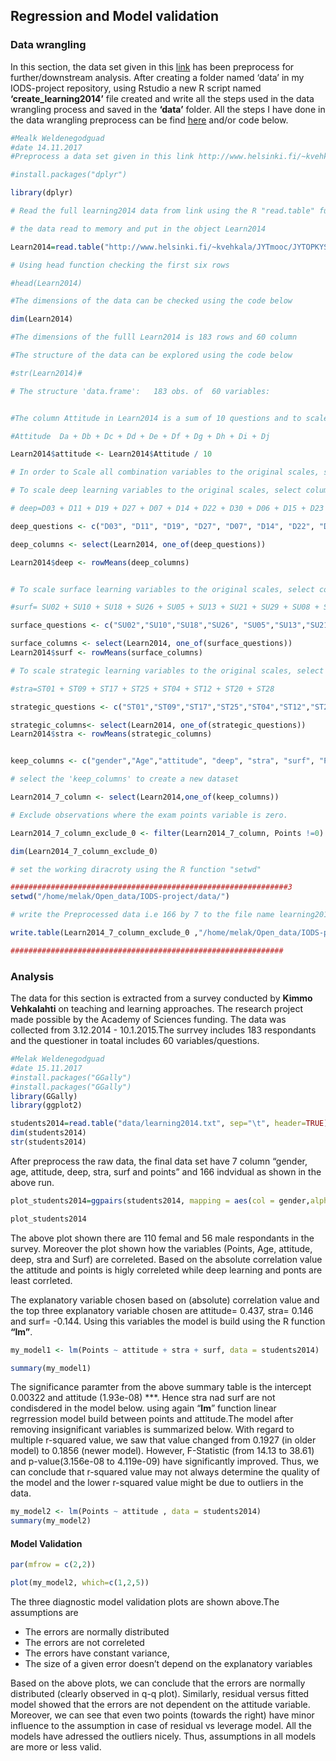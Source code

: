 ## **Regression and Model validation**


### **Data wrangling**



In this section, the data set given in this [link](http://www.helsinki.fi/~kvehkala/JYTmooc/JYTOPKYS3-data.txt) has been  preprocess for further/downstream analysis. After creating a folder named 'data' in my IODS-project repository, using Rstudio a new R script named **'create_learning2014'** file created and write all the steps  used in the data wrangling process and saved in the **'data'** folder. All the steps I have done in the data wrangling preprocess can be find  [here](https://github.com/melakbet/IODS-project/blob/master/data/create_learning2014.R) and/or code below.

```r
#Mealk Weldenegodguad
#date 14.11.2017
#Preprocess a data set given in this link http://www.helsinki.fi/~kvehkala/JYTmooc/JYTOPKYS3-data.txt for further and downstream analysis

#install.packages("dplyr")

library(dplyr)

# Read the full learning2014 data from link using the R "read.table" function and the separator is a tab ("\t") and the file includes a header i.e header=TRUE. 

# the data read to memory and put in the object Learn2014

Learn2014=read.table("http://www.helsinki.fi/~kvehkala/JYTmooc/JYTOPKYS3-data.txt", sep="\t", header=TRUE)

# Using head function checking the first six rows

#head(Learn2014)

#The dimensions of the data can be checked using the code below

dim(Learn2014)

#The dimensions of the fulll Learn2014 is 183 rows and 60 column

#The structure of the data can be explored using the code below

#str(Learn2014)#

# The structure 'data.frame':	183 obs. of  60 variables:


#The column Attitude in Learn2014 is a sum of 10 questions and to scale the Attitude to the mean we should dived the Attitude value by 10 and store in "attitude" column

#Attitude  Da + Db + Dc + Dd + De + Df + Dg + Dh + Di + Dj

Learn2014$attitude <- Learn2014$Attitude / 10

# In order to Scale all combination variables to the original scales, select columns related to deep learning and scaling by taking the meand  and create column 'deep'  

# To scale deep learning variables to the original scales, select columns related to deep learning and scaling by taking the mean and create column 'deep' 

# deep=D03 + D11 + D19 + D27 + D07 + D14 + D22 + D30 + D06 + D15 + D23 + D31

deep_questions <- c("D03", "D11", "D19", "D27", "D07", "D14", "D22", "D30","D06",  "D15", "D23", "D31")

deep_columns <- select(Learn2014, one_of(deep_questions))

Learn2014$deep <- rowMeans(deep_columns)


# To scale surface learning variables to the original scales, select columns related to surface learning and scaling by taking the mean and create column 'surf'. 

#surf= SU02 + SU10 + SU18 + SU26 + SU05 + SU13 + SU21 + SU29 + SU08 + SU16 + SU24 + SU32

surface_questions <- c("SU02","SU10","SU18","SU26", "SU05","SU13","SU21","SU29","SU08","SU16","SU24","SU32")

surface_columns <- select(Learn2014, one_of(surface_questions))
Learn2014$surf <- rowMeans(surface_columns)

# To scale strategic learning variables to the original scales, select columns related to strategic learning and scaling by taking the mean and create column 'stra'.

#stra=ST01 + ST09 + ST17 + ST25 + ST04 + ST12 + ST20 + ST28

strategic_questions <- c("ST01","ST09","ST17","ST25","ST04","ST12","ST20","ST28")

strategic_columns<- select(Learn2014, one_of(strategic_questions))
Learn2014$stra <- rowMeans(strategic_columns)


keep_columns <- c("gender","Age","attitude", "deep", "stra", "surf", "Points")

# select the 'keep_columns' to create a new dataset

Learn2014_7_column <- select(Learn2014,one_of(keep_columns))

# Exclude observations where the exam points variable is zero.

Learn2014_7_column_exclude_0 <- filter(Learn2014_7_column, Points !=0)

dim(Learn2014_7_column_exclude_0)

# set the working diracroty using the R function "setwd"

##############################################################3
setwd("/home/melak/Open_data/IODS-project/data/")

# write the Preprocessed data i.e 166 by 7 to the file name learning2014.txt. the file is tab delmimted file 

write.table(Learn2014_7_column_exclude_0 ,"/home/melak/Open_data/IODS-project/data/learning2014.txt", sep="\t")

#############################################################


```

### **Analysis**

The data for this section is extracted from a survey conducted by **Kimmo Vehkalahti**  on teaching and learning approaches. The research project made possible by the Academy of Sciences funding. The data was collected from 3.12.2014 - 10.1.2015.The surrvey includes 183 respondants and the questioner in toatal includes 60 variables/questions.

```r
#Melak Weldenegodguad
#date 15.11.2017
#install.packages("GGally")
#install.packages("GGally")
library(GGally)
library(ggplot2)
```

```r
students2014=read.table("data/learning2014.txt", sep="\t", header=TRUE)
dim(students2014)
str(students2014)

```

After preprocess the raw data,  the final data set have 7 column "gender, age, attitude, deep, stra, surf and points" and 166 indvidual as shown in the above run.

```r
plot_students2014=ggpairs(students2014, mapping = aes(col = gender,alpha = 0.3), lower = list(combo = wrap("facethist", bins = 20)))

plot_students2014

```

The above plot shown there are 110 femal and 56 male respondants in the survey. Moreover the plot shown how the variables (Points, Age, attitude, deep, stra and Surf) are correleted. Based on the absolute correlation value the attitude and points is higly correleted while deep learning and ponts are least corrleted.

The explanatory variable chosen  based on (absolute) correlation value and the top three explanatory variable chosen are attitude=  0.437, stra=  0.146 and surf= -0.144. Using this variables the model is build using the R function **"lm"**.

```r
my_model1 <- lm(Points ~ attitude + stra + surf, data = students2014)

summary(my_model1)

```


The significance paramter from the above summary table is the intercept  0.00322  and attitude (1.93e-08) ***. Hence stra nad surf are not condisdered in the model below. using again "**lm**" function linear regrression model build between points and attitude.The model after removing insignificant variables is summarized below. With regard to multiple r-squared value, we saw that value changed from 0.1927 (in older model) to 0.1856 (newer model). However,  F-Statistic (from 14.13 to 38.61) and p-value(3.156e-08 to 4.119e-09) have significantly improved. Thus, we can conclude that r-squared value may not always determine the quality of the model and the lower r-squared value might be due to outliers in the data. 

```r
my_model2 <- lm(Points ~ attitude , data = students2014)
summary(my_model2)
```

#### **Model Validation**

```r
par(mfrow = c(2,2))

plot(my_model2, which=c(1,2,5))

```


The three diagnostic model validation plots are shown above.The assumptions are

- The errors are normally distributed
- The errors are not correleted
- The errors have constant variance, 
- The size of a given error doesn't depend on the explanatory variables

Based on the above plots, we can conclude that the errors are normally distributed (clearly observed in q-q plot). Similarly, residual versus fitted model showed that the errors are not dependent on the attitude variable. Moreover, we can see that even two points (towards the right) have minor influence to the assumption in case of residual vs leverage model. All the models have adressed the outliers nicely. Thus, assumptions in all models are more or less valid.

